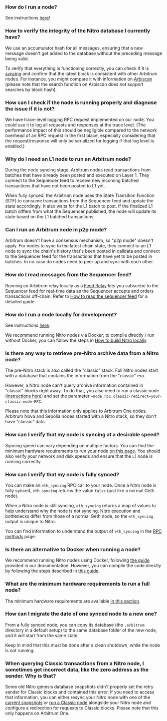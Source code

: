 ### How do I run a node?

See instructions [here](https://developer.arbitrum.io/node-running/how-tos/running-a-full-node)!

### How to verify the integrity of the Nitro database I currently have?

We use an accumulator hash for all messages, ensuring that a new message doesn't get added to the database without the preceding message being valid.

To verify that everything is functioning correctly, you can check if it is [syncing](https://docs.arbitrum.io/node-running/faq#how-can-i-verify-that-my-node-is-fully-synced) and confirm that the latest block is consistent with other Arbitrum nodes. For instance, you might compare it with information on [Arbiscan](https://arbiscan.io/) (please note that the search function on Arbiscan does not support searches by block hash).

### How can I check if the node is running properly and diagnose the issue if it is not?

We have trace-level logging RPC request implemented on our node. You could use it to log all requests and responses at the trace level. (The performance impact of this should be negligible compared to the network overhead of an RPC request in the first place, especially considering that the request/response will only be serialized for logging if that log level is enabled.)

### Why do I need an L1 node to run an Arbitrum node?

During the node syncing stage, Arbitrum nodes read transactions from batches that have already been posted and executed on Layer 1. They connect to the Sequencer feed to receive new incoming batched transactions that have not been posted to L1 yet.

When fully synced, the Arbitrum node uses the State Transition Function (STF) to consume transactions from the Sequencer feed and update the state accordingly. It also waits for the L1 batch to post. If the finalized L1 batch differs from what the Sequencer published, the node will update its state based on the L1 batched transactions.

### Can I run an Arbitrum node in p2p mode?

Arbitrum doesn't have a consensus mechanism, so "p2p mode" doesn't apply. For nodes to sync to the latest chain state, they connect to an L1 node to sync the chain's history that's been posted in calldata and connect to the Sequencer feed for the transactions that have yet to be posted in batches. In no case do nodes need to peer up and sync with each other.

### How do I read messages from the Sequencer feed?

Running an Arbitrum relay locally as a [Feed Relay](https://docs.arbitrum.io/node-running/how-tos/running-a-feed-relay) lets you subscribe to the Sequencer feed for real-time data as the Sequencer accepts and orders transactions off-chain. Refer to [How to read the sequencer feed](https://docs.arbitrum.io/node-running/how-tos/read-sequencer-feed) for a detailed guide.

### How do I run a node locally for development?

See instructions [here](https://developer.arbitrum.io/node-running/how-tos/local-dev-node).

We recommend running Nitro nodes via Docker; to compile directly / run without Docker, you can follow the steps in [How to build Nitro locally](https://docs.arbitrum.io/node-running/how-tos/build-nitro-locally).

### Is there any way to retrieve pre-Nitro archive data from a Nitro node?

The pre-Nitro stack is also called the "classic" stack. Full Nitro nodes start with a database that contains the information from the "classic" era.

However, a Nitro node can't query archive information contained in "classic" blocks right away. To do that, you also need to run a classic node ([instructions here](https://developer.arbitrum.io/node-running/how-tos/running-a-classic-node)) and set the parameter `—node.rpc.classic-redirect=your-classic-node-RPC`.

Please note that this information only applies to Arbitrum One nodes. Arbitrum Nova and Sepolia nodes started with a Nitro stack, so they don't have "classic" data.

### How can I verify that my node is syncing at a desirable speed?

Syncing speed can vary depending on multiple factors. You can find the minimum hardware requirements to run your node [on this page](https://developer.arbitrum.io/node-running/how-tos/running-a-full-node#minimum-hardware-configuration). You should also verify your network and disk speeds and ensure that the L1 node is running correctly.

### How can I verify that my node is fully synced?

You can make an `eth_syncing` RPC call to your node. Once a Nitro node is fully synced, `eth_syncing` returns the value `false` (just like a normal Geth node).

When a Nitro node is still syncing, `eth_syncing` returns a map of values to help understand why the node is not syncing. Nitro execution and bottlenecks differ from those of a normal Geth node, so the `eth_syncing` output is unique to Nitro.

You can find information to understand the output of `eth_syncing` in the [RPC methods](https://docs.arbitrum.io/for-devs/concepts/differences-between-arbitrum-ethereum/rpc-methods#eth_syncing) page.

### Is there an alternative to Docker when running a node?

We recommend running Nitro nodes using Docker, following [the guide](https://docs.arbitrum.io/run-arbitrum-node/run-full-node) provided in our documentation. However, you can compile the code directly by following the steps described in [this guide](https://developer.arbitrum.io/node-running/how-tos/build-nitro-locally).

### What are the minimum hardware requirements to run a full node?

The minimum hardware requirements are available [in this section](https://developer.arbitrum.io/node-running/how-tos/running-a-full-node#minimum-hardware-configuration).

### How can I migrate the date of one synced node to a new one?

From a fully synced node, you can copy its database (the `.arbitrum` directory in a default setup) to the same database folder of the new node, and it will start from the same state.

Keep in mind that this must be done after a clean shutdown, while the node is not running.

### When querying Classic transactions from a Nitro node, I sometimes get incorrect data, like the zero address as the sender. Why is that?

Some old Nitro genesis database snapshots didn't properly set the retry sender for Classic blocks and contained this error. If you need to access that information, you can either resync your Nitro node with one of the [current snapshots](https://snapshot.arbitrum.foundation/index.html) or [run a Classic node](https://docs.arbitrum.io/node-running/how-tos/running-a-classic-node) alongside your Nitro node and configure a redirection for requests to Classic blocks. Please note that this only happens on Arbitrum One.
